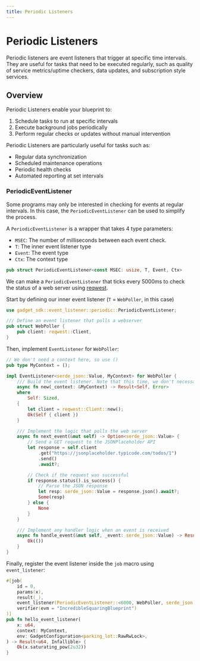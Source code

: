 ```yaml
---
title: Periodic Listeners
---
```


# Periodic Listeners

Periodic listeners are event listeners that trigger at specific time intervals. They are useful for tasks that need to be executed regularly, such as quality of service metrics/uptime checkers, data updates, and subscription style services.

## Overview

Periodic Listeners enable your blueprint to:

1. Schedule tasks to run at specific intervals
2. Execute background jobs periodically
3. Perform regular checks or updates without manual intervention

Periodic Listeners are particularly useful for tasks such as:

- Regular data synchronization
- Scheduled maintenance operations
- Periodic health checks
- Automated reporting at set intervals

### PeriodicEventListener

Some programs may only be interested in checking for events at regular intervals. In this case, the `PeriodicEventListener` can be used to simplify the process.

A `PeriodicEventListener` is a wrapper that takes 4 type parameters:

- `MSEC`: The number of milliseconds between each event check.
- `T`: The inner event listener type
- `Event`: The event type
- `Ctx`: The context type

```rust
pub struct PeriodicEventListener<const MSEC: usize, T, Event, Ctx>
```

We can make a `PeriodicEventListener` that ticks every 5000ms to check the status of a web server using [reqwest](crates.io/crates/reqwest).

Start by defining our inner event listener (`T` = `WebPoller`, in this case)

```rust
use gadget_sdk::event_listener::periodic::PeriodicEventListener;

/// Define an event listener that polls a webserver
pub struct WebPoller {
    pub client: reqwest::Client,
}
```

Then, implement `EventListener` for `WebPoller`:

```rust
// We don't need a context here, so use ()
pub type MyContext = ();

impl EventListener<serde_json::Value, MyContext> for WebPoller {
    /// Build the event listener. Note that this time, we don't necessarily need the context
    async fn new(_context: &MyContext) -> Result<Self, Error>
    where
        Self: Sized,
    {
        let client = reqwest::Client::new();
        Ok(Self { client })
    }

    /// Implement the logic that polls the web server
    async fn next_event(&mut self) -> Option<serde_json::Value> {
        // Send a GET request to the JSONPlaceholder API
        let response = self.client
            .get("https://jsonplaceholder.typicode.com/todos/1")
            .send()
            .await?;

        // Check if the request was successful
        if response.status().is_success() {
            // Parse the JSON response
            let resp: serde_json::Value = response.json().await?;
            Some(resp)
        } else {
            None
        }
    }

    /// Implement any handler logic when an event is received
    async fn handle_event(&mut self, _event: serde_json::Value) -> Result<(), Error> {
        Ok(())
    }
}
```

Finally, register the event listener inside the `job` macro using `event_listener`:

```rust
#[job(
    id = 0,
    params(x),
    result(_),
    event_listener(PeriodicEventListener::<6000, WebPoller, serde_json::Value, MyContext>), // <-- Register the event listener here
    verifier(evm = "IncredibleSquaringBlueprint")
)]
pub fn hello_event_listener(
    x: u64,
    context: MyContext,
    env: GadgetConfiguration<parking_lot::RawRwLock>,
) -> Result<u64, Infallible> {
    Ok(x.saturating_pow(2u32))
}
```
